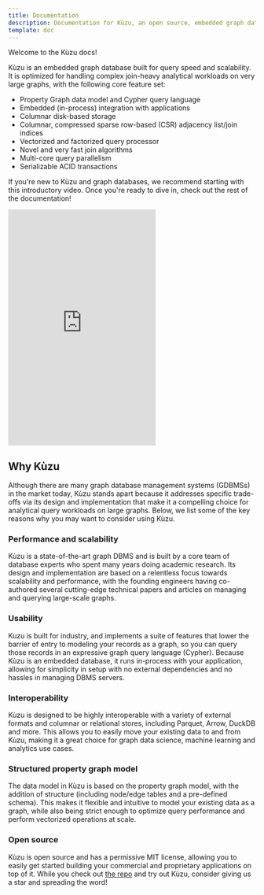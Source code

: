 ```yaml
---
title: Documentation
description: Documentation for Kùzu, an open source, embedded graph database that supports
template: doc
---
```


Welcome to the Kùzu docs!

Kùzu is an embedded graph database built for query speed and scalability. It is optimized for
handling complex join-heavy analytical workloads on very large graphs, with the following core
feature set:

- Property Graph data model and Cypher query language
- Embedded (in-process) integration with applications
- Columnar disk-based storage
- Columnar, compressed sparse row-based (CSR) adjacency list/join indices
- Vectorized and factorized query processor
- Novel and very fast join algorithms
- Multi-core query parallelism
- Serializable ACID transactions

If you're new to Kùzu and graph databases, we recommend starting with this
introductory video. Once you're ready to dive in, check out the rest of the documentation!

<div class="video-container">
  <iframe
    height="480"
    src="https://www.youtube.com/embed/BksVyv5864k?si=DOBmVy_1-Ng2c5Lq"
    title="YouTube video player" frameborder="0"
    allowfullscreen
    >
  </iframe>
</div>

## Why Kùzu

Although there are many graph database management systems (GDBMSs) in the market today,
Kùzu stands apart because it addresses specific trade-offs via its design and implementation that
make it a compelling choice for analytical query workloads on large graphs.
Below, we list some of the key reasons why you may want to consider using Kùzu.

### Performance and scalability

Kùzu is a state-of-the-art graph DBMS and is built by a core team of database experts who spent many years
doing academic research. Its design and implementation are based on a relentless focus towards
scalability and performance, with the founding engineers having co-authored several cutting-edge
technical papers and articles on managing and querying large-scale graphs.

### Usability

Kuzu is built for industry, and implements a suite of features that lower the barrier of entry
to modeling your records as a graph, so you can query those records in an expressive graph query
language (Cypher). Because Kùzu is an embedded database, it runs in-process with your application,
allowing for simplicity in setup with no external dependencies and no hassles in managing DBMS servers.

### Interoperability

Kùzu is designed to be highly interoperable with a variety of external formats and columnar or relational stores,
including Parquet, Arrow, DuckDB and more. This allows you to easily move your existing data to and from Kùzu,
making it a great choice for graph data science, machine learning and analytics use cases.

### Structured property graph model

The data model in Kùzu is based on the property graph model, with the addition of structure (including
node/edge tables and a pre-defined schema). This makes it flexible and intuitive to model your existing
data as a graph, while also being strict enough to optimize query performance and perform vectorized
operations at scale.

### Open source

Kùzu is open source and has a permissive MIT license, allowing you to easily get started building
your commercial and proprietary applications on top of it. While you check out
[the repo](https://github.com/kuzudb/kuzu) and try out Kùzu, consider giving us a star and spreading the word!
